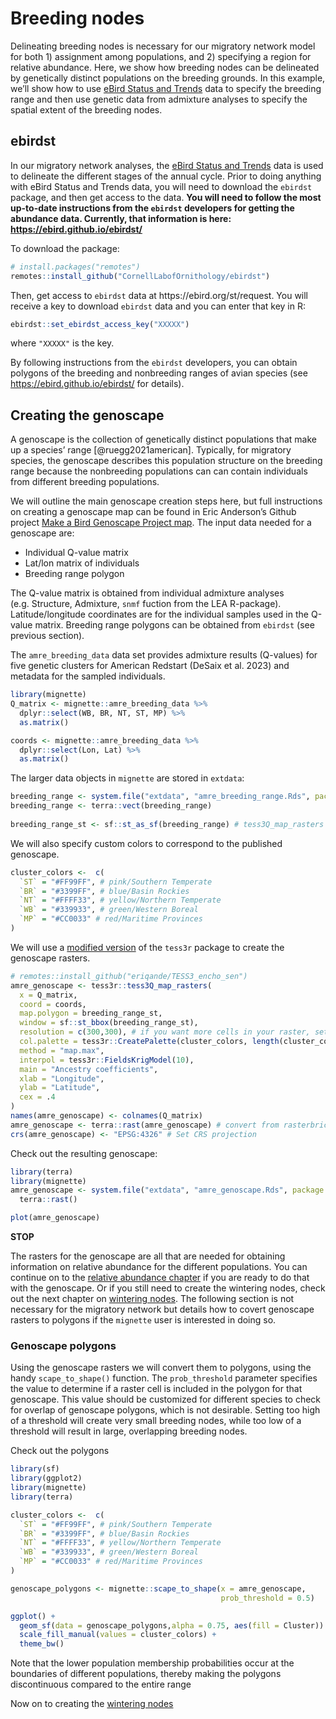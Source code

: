# Breeding nodes {#breeding}

Delineating breeding nodes is necessary for our migratory network model for both 1) assignment among populations, and 2) specifying a region for relative abundance. Here, we show how breeding nodes can be delineated by genetically distinct populations on the breeding grounds. In this example, we'll show how to use [eBird Status and Trends](https://ebird.org/science/status-and-trends) data to specify the breeding range and then use genetic data from admixture analyses to specify the spatial extent of the breeding nodes.

## ebirdst

In our migratory network analyses, the [eBird Status and Trends](https://science.ebird.org/en/status-and-trends) data is used to delineate the different stages of the annual cycle. Prior to doing anything with eBird Status and Trends data, you will need to download the `ebirdst` package, and then get access to the data. **You will need to follow the most up-to-date instructions from the `ebirdst` developers for getting the abundance data. Currently, that information is here: [https://ebird.github.io/ebirdst/](https://ebird.github.io/ebirdst/)**

To download the package:

``` r
# install.packages("remotes")
remotes::install_github("CornellLabofOrnithology/ebirdst")
```

Then, get access to `ebirdst` data at https://ebird.org/st/request. You will receive a key to download `ebirdst` data and you can enter that key in R:

``` r
ebirdst::set_ebirdst_access_key("XXXXX")
```

where `"XXXXX"` is the key.

By following instructions from the `ebirdst` developers, you can obtain polygons of the breeding and nonbreeding ranges of avian species (see [https://ebird.github.io/ebirdst/](https://ebird.github.io/ebirdst/) for details). 

## Creating the genoscape

A genoscape is the collection of genetically distinct populations that make up a species' range [@ruegg2021american]. Typically, for migratory species, the genoscape describes this population structure on the breeding range because the nonbreeding populations can can contain individuals from different breeding populations.

We will outline the main genoscape creation steps here, but full instructions on creating a genoscape map can be found in Eric Anderson's Github project [Make a Bird Genoscape Project map](https://github.com/eriqande/make-a-BGP-map). The input data needed for a genoscape are:

* Individual Q-value matrix
* Lat/lon matrix of individuals
* Breeding range polygon

The Q-value matrix is obtained from individual admixture analyses (e.g. Structure, Admixture, `snmf` fuction from the LEA R-package). Latitude/longitude coordinates are for the individual samples used in the Q-value matrix. Breeding range polygons can be obtained from `ebirdst` (see previous section). 

The `amre_breeding_data` data set provides admixture results (Q-values) for five genetic clusters for American Redstart (DeSaix et al. 2023) and metadata for the sampled individuals.

``` r
library(mignette)
Q_matrix <- mignette::amre_breeding_data %>%
  dplyr::select(WB, BR, NT, ST, MP) %>%
  as.matrix()

coords <- mignette::amre_breeding_data %>%
  dplyr::select(Lon, Lat) %>%
  as.matrix()
```

The larger data objects in `mignette` are stored in `extdata`:

```r
breeding_range <- system.file("extdata", "amre_breeding_range.Rds", package = "mignette")
breeding_range <- terra::vect(breeding_range)
  
breeding_range_st <- sf::st_as_sf(breeding_range) # tess3Q_map_rasters function requires sf objects, not terra
```

We will also specify custom colors to correspond to the published genoscape.

```r
cluster_colors <-  c(
  `ST` = "#FF99FF", # pink/Southern Temperate
  `BR` = "#3399FF", # blue/Basin Rockies
  `NT` = "#FFFF33", # yellow/Northern Temperate
  `WB` = "#339933", # green/Western Boreal
  `MP` = "#CC0033" # red/Maritime Provinces
) 
```

We will use a [modified version](https://github.com/eriqande/TESS3_encho_sen) of the `tess3r` package to create the genoscape rasters.

``` r
# remotes::install_github("eriqande/TESS3_encho_sen")
amre_genoscape <- tess3r::tess3Q_map_rasters(
  x = Q_matrix,
  coord = coords,
  map.polygon = breeding_range_st,
  window = sf::st_bbox(breeding_range_st),
  resolution = c(300,300), # if you want more cells in your raster, set higher
  col.palette = tess3r::CreatePalette(cluster_colors, length(cluster_colors)), 
  method = "map.max", 
  interpol = tess3r::FieldsKrigModel(10),  
  main = "Ancestry coefficients",
  xlab = "Longitude", 
  ylab = "Latitude", 
  cex = .4
)
names(amre_genoscape) <- colnames(Q_matrix)
amre_genoscape <- terra::rast(amre_genoscape) # convert from rasterbrick to spatRaster
crs(amre_genoscape) <- "EPSG:4326" # Set CRS projection
```

Check out the resulting genoscape:

```r
library(terra)
library(mignette)
amre_genoscape <- system.file("extdata", "amre_genoscape.Rds", package = "mignette") %>%
  terra::rast()
```

```r
plot(amre_genoscape)
```

**STOP**

The rasters for the genoscape are all that are needed for obtaining information on relative abundance for the different populations. You can continue on to the [relative abundance chapter](#abundance) if you are ready to do that with the genoscape. Or if you still need to create the wintering nodes, check out the next chapter on [wintering nodes](#wintering). The following section is not necessary for the migratory network but details how to covert genoscape rasters to polygons if the `mignette` user is interested in doing so.

### Genoscape polygons

Using the genoscape rasters we will convert them to polygons, using the handy `scape_to_shape()` function. The `prob_threshold` parameter specifies the value to determine if a raster cell is included in the polygon for that genoscape. This value should be customized for different species to check for overlap of genoscape polygons, which is not desirable. Setting too high of a threshold will create very small breeding nodes, while too low of a threshold will result in large, overlapping breeding nodes.

Check out the polygons

```r
library(sf)
library(ggplot2)
library(mignette)
library(terra)

cluster_colors <-  c(
  `ST` = "#FF99FF", # pink/Southern Temperate
  `BR` = "#3399FF", # blue/Basin Rockies
  `NT` = "#FFFF33", # yellow/Northern Temperate
  `WB` = "#339933", # green/Western Boreal
  `MP` = "#CC0033" # red/Maritime Provinces
) 

```

```r
genoscape_polygons <- mignette::scape_to_shape(x = amre_genoscape, 
                                               prob_threshold = 0.5)

ggplot() +
  geom_sf(data = genoscape_polygons,alpha = 0.75, aes(fill = Cluster)) +
  scale_fill_manual(values = cluster_colors) +
  theme_bw()
```

Note that the lower population membership probabilities occur at the boundaries of different populations, thereby making the polygons discontinuous compared to the entire range

Now on to creating the [wintering nodes](#wintering)
